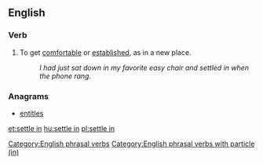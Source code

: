 ==English==

===Verb===
{{en-verb|settles in|settling in|settled in}}

# {{context|idiomatic|lang=en}} To get [[comfortable]] or [[established]], as in a new place.
#: ''I had just sat down in my favorite easy chair and settled in when the phone rang.''

===Anagrams===
* [[entitles#English|entitles]]

[[Category:English phrasal verbs]]
[[Category:English phrasal verbs with particle (in)]]

[[et:settle in]]
[[hu:settle in]]
[[pl:settle in]]